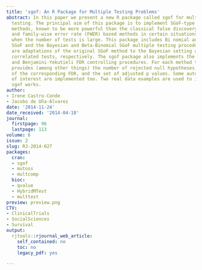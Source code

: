 ```yaml
---
title: 'sgof: An R Package for Multiple Testing Problems'
abstract: In this paper we present a new R package called sgof for multiple hypothesis
  testing. The principal aim of this package is to implement SGoF-type multiple testing
  methods, known to be more powerful than the classical false discovery rate (FDR)
  and family-wise error rate (FWER) based methods in certain situations, particularly
  when the number of tests is large. This package includes Bi nomial and Conservative
  SGoF and the Bayesian and Beta-Binomial SGoF multiple testing procedures, which
  are adaptations of the original SGoF method to the Bayesian setting and to possibly
  correlated tests, respectively. The sgof package also implements the Benjamini-Hochberg
  and Benjamini-Yekutieli FDR controlling procedures. For each method the package
  provides (among other things) the number of rejected null hypotheses, estimation
  of the corresponding FDR, and the set of adjusted p values. Some automatic plots
  of interest are implemented too. Two real data examples are used to illustrate how
  sgof works.
author:
- Irene Castro-Conde
- Jacobo de Uña-Álvarez
date: '2014-11-24'
date_received: '2014-04-18'
journal:
  firstpage: 96
  lastpage: 113
volume: 6
issue: 2
slug: RJ-2014-027
packages:
  cran:
  - sgof
  - mutoss
  - multcomp
  bioc:
  - qvalue
  - HybridMTest
  - multtest
preview: preview.png
CTV:
- ClinicalTrials
- SocialSciences
- Survival
output:
  rjtools::rjournal_web_article:
    self_contained: no
    toc: no
    legacy_pdf: yes

---
```

